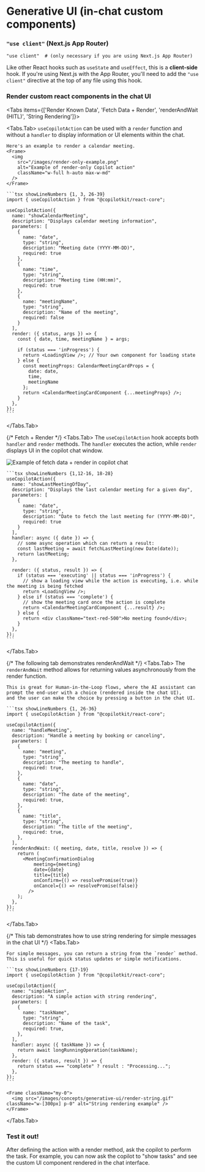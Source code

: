 

# Generative UI (in-chat custom components)

<Steps>

###  `"use client"` (Next.js App Router)
```tsx filename="YourComponent.tsx"
"use client"  # (only necessary if you are using Next.js App Router)
```

Like other React hooks such as `useState` and `useEffect`, this is a **client-side** hook.
If you're using Next.js with the App Router, you'll need to add the `"use client"` directive at the top of any file using this hook.


### Render custom react components in the chat UI

<Tabs items={['Render Known Data', 'Fetch Data + Render', 'renderAndWait (HITL)', 'String Rendering']}>

  <Tabs.Tab>
    `useCopilotAction` can be used with a `render` function and without a `handler` to display information or UI elements within the chat.
    
    Here's an example to render a calendar meeting.
    <Frame>
      <img
        src="/images/render-only-example.png"
        alt="Example of render-only Copilot action"
        className="w-full h-auto max-w-md"
      />
    </Frame>

    ```tsx showLineNumbers {1, 3, 26-39}
    import { useCopilotAction } from "@copilotkit/react-core";

    useCopilotAction({
      name: "showCalendarMeeting",
      description: "Displays calendar meeting information",
      parameters: [
        {
          name: "date",
          type: "string",
          description: "Meeting date (YYYY-MM-DD)",
          required: true
        },
        {
          name: "time",
          type: "string",
          description: "Meeting time (HH:mm)",
          required: true
        },
        {
          name: "meetingName",
          type: "string",
          description: "Name of the meeting",
          required: false
        }
      ],
      render: ({ status, args }) => {
        const { date, time, meetingName } = args;
        
        if (status === 'inProgress') {
          return <LoadingView />; // Your own component for loading state
        } else {
          const meetingProps: CalendarMeetingCardProps = {
            date: date,
            time,
            meetingName
          };
          return <CalendarMeetingCardComponent {...meetingProps} />;
        }
      },
    });
    ```

  </Tabs.Tab>


  {/* Fetch + Render */}
  <Tabs.Tab>
    The `useCopilotAction` hook accepts both `handler` and `render` methods. The `handler` executes the action, while `render` displays UI in the copilot chat window.

   <Frame>
      <img
        src="/images/fetch-and-render.gif"
        alt="Example of fetch data + render in copilot chat"
        className="w-full h-auto max-w-md"
      />
    </Frame>

    ```tsx showLineNumbers {1,12-16, 18-28}
    useCopilotAction({
      name: "showLastMeetingOfDay",
      description: "Displays the last calendar meeting for a given day",
      parameters: [
        {
          name: "date",
          type: "string",
          description: "Date to fetch the last meeting for (YYYY-MM-DD)",
          required: true
        }
      ],
      handler: async ({ date }) => {
        // some async operation which can return a result:
        const lastMeeting = await fetchLastMeeting(new Date(date));
        return lastMeeting;
      },

      render: ({ status, result }) => {
        if (status === 'executing' || status === 'inProgress') {
          // show a loading view while the action is executing, i.e. while the meeting is being fetched
          return <LoadingView />;
        } else if (status === 'complete') {
          // show the meeting card once the action is complete
          return <CalendarMeetingCardComponent {...result} />;
        } else {
          return <div className="text-red-500">No meeting found</div>;
        }
      },
    });
    ```

  </Tabs.Tab>


  {/* The following tab demonstrates renderAndWait */}
  <Tabs.Tab>
    The `renderAndWait` method allows for returning values asynchronously from the render function.

    This is great for Human-in-the-Loop flows, where the AI assistant can prompt the end-user with a choice (rendered inside the chat UI),
    and the user can make the choice by pressing a button in the chat UI.

    ```tsx showLineNumbers {1, 26-36}
    import { useCopilotAction } from "@copilotkit/react-core";

    useCopilotAction({
      name: "handleMeeting",
      description: "Handle a meeting by booking or canceling",
      parameters: [
        {
          name: "meeting",
          type: "string",
          description: "The meeting to handle",
          required: true,
        },
        {
          name: "date",
          type: "string",
          description: "The date of the meeting",
          required: true,
        },
        {
          name: "title",
          type: "string",
          description: "The title of the meeting",
          required: true,
        },
      ],
      renderAndWait: ({ meeting, date, title, resolve }) => {
        return (
          <MeetingConfirmationDialog
              meeting={meeting}
              date={date}
              title={title}
              onConfirm={() => resolvePromise(true)}
              onCancel={() => resolvePromise(false)}
            />
        );
      },
    });
    ```
  </Tabs.Tab>


  {/* This tab demonstrates how to use string rendering for simple messages in the chat UI */}
  <Tabs.Tab>

    For simple messages, you can return a string from the `render` method. This is useful for quick status updates or simple notifications.

    ```tsx showLineNumbers {17-19}
    import { useCopilotAction } from "@copilotkit/react-core";

    useCopilotAction({
      name: "simpleAction",
      description: "A simple action with string rendering",
      parameters: [
        {
          name: "taskName",
          type: "string",
          description: "Name of the task",
          required: true,
        },
      ],
      handler: async ({ taskName }) => {
        return await longRunningOperation(taskName);
      },
      render: ({ status, result }) => {
        return status === "complete" ? result : "Processing...";
      },
    });
    ```

    <Frame className="my-0">
      <img src="/images/concepts/generative-ui/render-string.gif" className="w-[300px] p-0" alt="String rendering example" />
    </Frame>

  </Tabs.Tab>
</Tabs>

### Test it out!
After defining the action with a render method, ask the copilot to perform the task. For example, you can now ask the copilot to "show tasks" and see the custom UI component rendered in the chat interface.

</Steps>